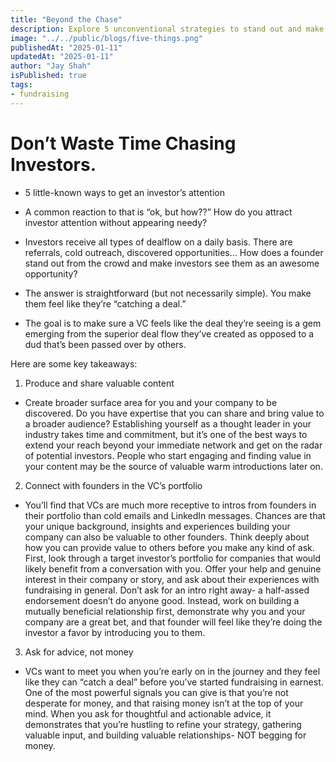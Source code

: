 ```yaml
---
title: "Beyond the Chase"
description: Explore 5 unconventional strategies to stand out and make investors feel they're discovering a unique opportunity.
image: "../../public/blogs/five-things.png"
publishedAt: "2025-01-11"
updatedAt: "2025-01-11"
author: "Jay Shah"
isPublished: true
tags: 
- fundraising
---
```


# Don’t Waste Time Chasing Investors.

- 5 little-known ways to get an investor’s attention

- A common reaction to that is “ok, but how??” How do you attract investor attention without appearing needy?

- Investors receive all types of dealflow on a daily basis. There are referrals, cold outreach, discovered opportunities… How does a founder stand out from the crowd and make investors see them as an awesome opportunity?

- The answer is straightforward (but not necessarily simple). You make them feel like they’re “catching a deal.”

- The goal is to make sure a VC feels like the deal they’re seeing is a gem emerging from the superior deal flow they’ve created as opposed to a dud that’s been passed over by others.

Here are some key takeaways:

1. Produce and share valuable content

- Create broader surface area for you and your company to be discovered. Do you have expertise that you can share and bring value to a broader audience? Establishing yourself as a thought leader in your industry takes time and commitment, but it’s one of the best ways to extend your reach beyond your immediate network and get on the radar of potential investors. People who start engaging and finding value in your content may be the source of valuable warm introductions later on.

2. Connect with founders in the VC’s portfolio

- You’ll find that VCs are much more receptive to intros from founders in their portfolio than cold emails and LinkedIn messages. Chances are that your unique background, insights and experiences building your company can also be valuable to other founders. Think deeply about how you can provide value to others before you make any kind of ask. First, look through a target investor’s portfolio for companies that would likely benefit from a conversation with you. Offer your help and genuine interest in their company or story, and ask about their experiences with fundraising in general. Don’t ask for an intro right away- a half-assed endorsement doesn’t do anyone good. Instead, work on building a mutually beneficial relationship first, demonstrate why you and your company are a great bet, and that founder will feel like they’re doing the investor a favor by introducing you to them.

3. Ask for advice, not money

- VCs want to meet you when you’re early on in the journey and they feel like they can “catch a deal” before you’ve started fundraising in earnest. One of the most powerful signals you can give is that you’re not desperate for money, and that raising money isn’t at the top of your mind. When you ask for thoughtful and actionable advice, it demonstrates that you’re hustling to refine your strategy, gathering valuable input, and building valuable relationships- NOT begging for money.